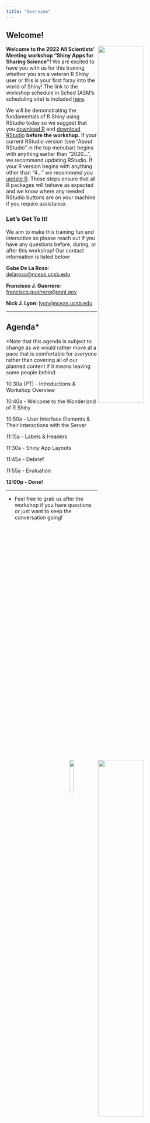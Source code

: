 ```yaml
---
title: "Overview"
---
```


## Welcome!

<img src="images/lter-logo-wide.png" align="right" width="50%"/>

<img src="images/nceas-logo-wide.png" align="right" width="50%"/>

**Welcome to the 2022 All Scientists' Meeting workshop "Shiny Apps for Sharing Science"!** We are excited to have you with us for this training whether you are a veteran R Shiny user or this is your first foray into the world of Shiny! The link to the workshop schedule in Sched (ASM's scheduling site) is included [here](https://2022lterasm.sched.com/event/13kyO/22x053-shiny-app-for-sharing-science).

<img src="images/r-shiny-hex.png" align="right" width="15%"/>

We will be demonstrating the fundamentals of R Shiny using RStudio today so we suggest that you [download R](https://www.r-project.org/) and [download RStudio](https://www.rstudio.com/products/rstudio/download/) **before the workshop.** If your current RStudio version (see "About RStudio" in the top menubar) begins with anything earlier than "2020...", we recommend updating RStudio. If your R version begins with anything other than "4..." we recommend you [update R](https://www.r-project.org/). These steps ensure that all R packages will behave as expected and we know where any needed RStudio buttons are on your machine if you require assistance.

### Let's Get To It!

We aim to make this training fun and interactive so please reach out if you have any questions before, during, or after this workshop! Our contact information is listed below:

**Gabe De La Rosa**: [delarosa\@nceas.ucsb.edu](mailto:delarosa@nceas.ucsb.edu){.email}

**Francisco J. Guerrero**: [francisco.guerrero\@pnnl.gov](mailto:francisco.guerrero@pnnl.gov){.email}

**Nick J. Lyon**: [lyon\@nceas.ucsb.edu](mailto:lyon@nceas.ucsb.edu){.email}

---

## Agenda*

\*Note that this agenda is subject to change as we would rather move at a pace that is comfortable for everyone rather than covering all of our planned content if it means leaving some people behind.

10:30a (PT) - Introductions & Workshop Overview

10:40a - Welcome to the Wonderland of R Shiny

10:50a - User Interface Elements & Their Interactions with the Server

11:15a - Labels & Headers

11:30a - Shiny App Layouts

11:45a - Debrief

11:55a - Evaluation

**12:00p - Done!**

--- 

- Feel free to grab us after the workshop if you have questions or just want to keep the conversation going!